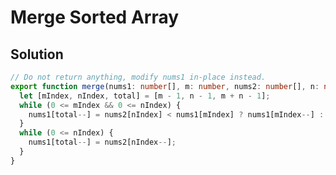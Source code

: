 # Merge Sorted Array

## Solution

```typescript filename="solution.ts" copy 
// Do not return anything, modify nums1 in-place instead.
export function merge(nums1: number[], m: number, nums2: number[], n: number): void {
  let [mIndex, nIndex, total] = [m - 1, n - 1, m + n - 1];
  while (0 <= mIndex && 0 <= nIndex) {
    nums1[total--] = nums2[nIndex] < nums1[mIndex] ? nums1[mIndex--] : nums2[nIndex--];
  }
  while (0 <= nIndex) {
    nums1[total--] = nums2[nIndex--];
  }
}
```